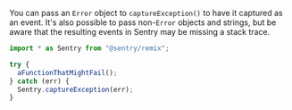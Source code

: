 You can pass an `Error` object to `captureException()` to have it captured as an event. It's also possible to pass non-`Error` objects and strings, but be aware that the resulting events in Sentry may be missing a stack trace.

```typescript
import * as Sentry from "@sentry/remix";

try {
  aFunctionThatMightFail();
} catch (err) {
  Sentry.captureException(err);
}
```
